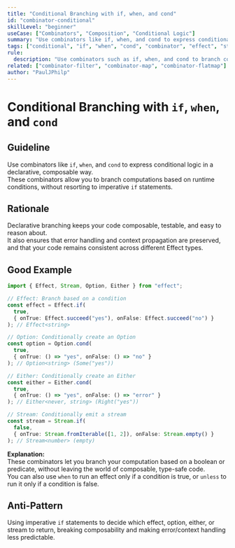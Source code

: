 ```yaml
---
title: "Conditional Branching with if, when, and cond"
id: "combinator-conditional"
skillLevel: "beginner"
useCase: ["Combinators", "Composition", "Conditional Logic"]
summary: "Use combinators like if, when, and cond to express conditional logic declaratively across Effect, Stream, Option, and Either."
tags: ["conditional", "if", "when", "cond", "combinator", "effect", "stream", "option", "either"]
rule:
  description: "Use combinators such as if, when, and cond to branch computations based on runtime conditions, without imperative if statements."
related: ["combinator-filter", "combinator-map", "combinator-flatmap"]
author: "PaulJPhilp"
---
```


# Conditional Branching with `if`, `when`, and `cond`

## Guideline

Use combinators like `if`, `when`, and `cond` to express conditional logic in a declarative, composable way.  
These combinators allow you to branch computations based on runtime conditions, without resorting to imperative `if` statements.

## Rationale

Declarative branching keeps your code composable, testable, and easy to reason about.  
It also ensures that error handling and context propagation are preserved, and that your code remains consistent across different Effect types.

## Good Example

```typescript
import { Effect, Stream, Option, Either } from "effect";

// Effect: Branch based on a condition
const effect = Effect.if(
  true,
  { onTrue: Effect.succeed("yes"), onFalse: Effect.succeed("no") }
); // Effect<string>

// Option: Conditionally create an Option
const option = Option.cond(
  true,
  { onTrue: () => "yes", onFalse: () => "no" }
); // Option<string> (Some("yes"))

// Either: Conditionally create an Either
const either = Either.cond(
  true,
  { onTrue: () => "yes", onFalse: () => "error" }
); // Either<never, string> (Right("yes"))

// Stream: Conditionally emit a stream
const stream = Stream.if(
  false,
  { onTrue: Stream.fromIterable([1, 2]), onFalse: Stream.empty() }
); // Stream<number> (empty)
```

**Explanation:**  
These combinators let you branch your computation based on a boolean or predicate, without leaving the world of composable, type-safe code.  
You can also use `when` to run an effect only if a condition is true, or `unless` to run it only if a condition is false.

## Anti-Pattern

Using imperative `if` statements to decide which effect, option, either, or stream to return, breaking composability and making error/context handling less predictable.